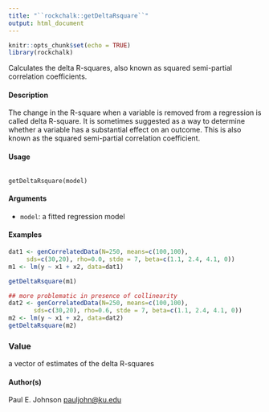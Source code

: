 ```yaml
---
title: "``rockchalk::getDeltaRsquare``"
output: html_document
---
```

  
```r
knitr::opts_chunk$set(echo = TRUE)
library(rockchalk)
```
 Calculates the delta R-squares, also known as squared semi-partial correlation coefficients.

#### Description

The change in the R-square when a variable is removed from a regression is called delta R-square.
It is sometimes suggested as a way to determine whether a variable has a substantial effect on an
outcome. This is also known as the squared semi-partial correlation coefficient.

#### Usage
<pre><code>
getDeltaRsquare(model)
</code></pre>


#### Arguments
* ``model``: a fitted regression model

#### Examples

```r
dat1 <- genCorrelatedData(N=250, means=c(100,100),
     sds=c(30,20), rho=0.0, stde = 7, beta=c(1.1, 2.4, 4.1, 0))
m1 <- lm(y ~ x1 + x2, data=dat1)

getDeltaRsquare(m1)
```

```r
## more problematic in presence of collinearity
dat2 <- genCorrelatedData(N=250, means=c(100,100),
       sds=c(30,20), rho=0.6, stde = 7, beta=c(1.1, 2.4, 4.1, 0))
m2 <- lm(y ~ x1 + x2, data=dat2)
getDeltaRsquare(m2)
```



### Value
a vector of estimates of the delta R-squares

#### Author(s)
Paul E. Johnson <pauljohn@ku.edu>
